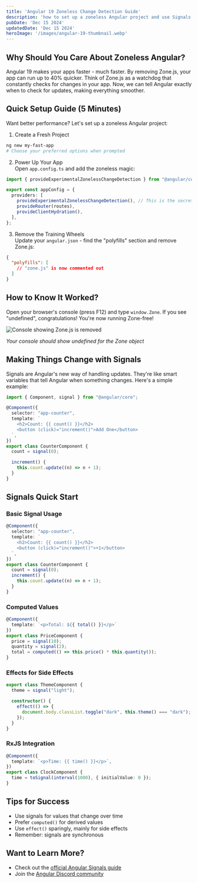 ```yaml
---
title: 'Angular 19 Zoneless Change Detection Guide'
description: 'how to set up a zoneless Angular project and use Signals for efficient change detection.'
pubDate: 'Dec 15 2024'
updatedDate: 'Dec 15 2024'
heroImage: '/images/angular-19-thumbnail.webp'
---
```


## Why Should You Care About Zoneless Angular?

Angular 19 makes your apps faster - much faster. By removing Zone.js, your app can run up to 40% quicker. Think of Zone.js as a watchdog that constantly checks for changes in your app. Now, we can tell Angular exactly when to check for updates, making everything smoother.

## Quick Setup Guide (5 Minutes)

Want better performance? Let's set up a zoneless Angular project:

1. Create a Fresh Project

```bash {1}
ng new my-fast-app
# Choose your preferred options when prompted
```

2. Power Up Your App  
Open `app.config.ts` and add the zoneless magic:

```ts {5} showLineNumbers title="src/app/app.config.ts"
import { provideExperimentalZonelessChangeDetection } from "@angular/core";

export const appConfig = {
  providers: [
    provideExperimentalZonelessChangeDetection(), // This is the secret sauce!
    provideRouter(routes),
    provideClientHydration(),
  ],
};
```

3. Remove the Training Wheels  
Update your `angular.json` - find the "polyfills" section and remove Zone.js:

```json {2} showLineNumbers title="angular.json"
{
  "polyfills": [
    // "zone.js" is now commented out
  ]
}
```

## How to Know It Worked?

Open your browser's console (press F12) and type `window.Zone`. If you see "undefined", congratulations! You're now running Zone-free!

![Console showing Zone.js is removed](/images/console-log.webp)

_Your console should show undefined for the Zone object_

## Making Things Change with Signals

Signals are Angular's new way of handling updates. They're like smart variables that tell Angular when something changes. Here's a simple example:

```ts {11-15} showLineNumbers title="src/app/counter.component.ts"
import { Component, signal } from "@angular/core";

@Component({
  selector: "app-counter",
  template: `
    <h2>Count: {{ count() }}</h2>
    <button (click)="increment()">Add One</button>
  `,
})
export class CounterComponent {
  count = signal(0);

  increment() {
    this.count.update((n) => n + 1);
  }
}
```

## Signals Quick Start

### Basic Signal Usage

```ts {9-11} showLineNumbers title="src/app/counter.component.ts"
@Component({
  selector: "app-counter",
  template: `
    <h2>Count: {{ count() }}</h2>
    <button (click)="increment()">+1</button>
  `,
})
export class CounterComponent {
  count = signal(0);
  increment() {
    this.count.update((n) => n + 1);
  }
}
```

### Computed Values

```ts {6} showLineNumbers title="src/app/price.component.ts"
@Component({
  template: `<p>Total: ${{ total() }}</p>`
})
export class PriceComponent {
  price = signal(10);
  quantity = signal(2);
  total = computed(() => this.price() * this.quantity());
}
```

### Effects for Side Effects

```ts {5-7} showLineNumbers title="src/app/theme.component.ts"
export class ThemeComponent {
  theme = signal("light");

  constructor() {
    effect(() => {
      document.body.classList.toggle("dark", this.theme() === "dark");
    });
  }
}
```

### RxJS Integration

```ts {4} showLineNumbers title="src/app/clock.component.ts"
@Component({
  template: `<p>Time: {{ time() }}</p>`,
})
export class ClockComponent {
  time = toSignal(interval(1000), { initialValue: 0 });
}
```

## Tips for Success

- Use signals for values that change over time  
- Prefer `computed()` for derived values  
- Use `effect()` sparingly, mainly for side effects  
- Remember: signals are synchronous  

## Want to Learn More?

- Check out the [official Angular Signals guide](https://angular.dev/guide/signals)  
- Join the [Angular Discord community](https://discord.gg/angular)  

